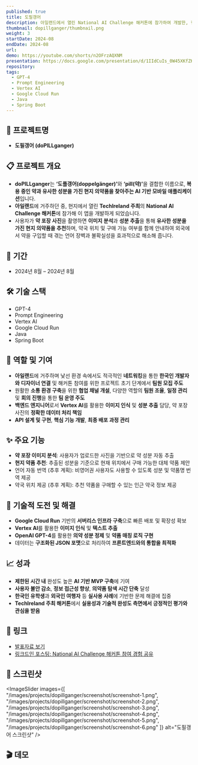 ```yaml
---
published: true
title: 도필갱어
description: 아일랜드에서 열린 National AI Challenge 해커톤에 참가하여 개발한, 현지 대체 의약품 검색 AI 기반 모바일 앱 서비스
thumbnail: dopillganger/thumbnail.png
weight: 3
startDate: 2024-08
endDate: 2024-08
url: 
demo: https://youtube.com/shorts/n2OFrzAQXNM
presentation: https://docs.google.com/presentation/d/1IIdCuIs_0W45XKfZKiQhAVHWx9CgqPb-594If1RS26Q/edit#slide=id.g2f766b5c499_0_0
repository: 
tags:
  - GPT-4
  - Prompt Engineering
  - Vertex AI
  - Google Cloud Run
  - Java
  - Spring Boot
---
```


## 📌 프로젝트명
- **도필갱어 (doPILLganger)**

## 📋 프로젝트 개요
- **doPILLganger**는 <b>‘도플갱어(doppelgänger)’</b>와 <b>‘pill(약)’</b>을 결합한 이름으로, <b>복용 중인 약과 유사한 성분을 가진 현지 의약품을 찾아주는 AI 기반 모바일 애플리케이션</b>입니다.
- **아일랜드**에 거주하던 중, 현지에서 열린 **TechIreland 주최**의 **National AI Challenge 해커톤**에 참가해 이 앱을 개발하게 되었습니다.
- 사용자가 **약 포장 사진**을 촬영하면 **이미지 분석**과 **성분 추출**을 통해 **유사한 성분을 가진 현지 의약품을 추천**하며, 약국 위치 및 구매 가능 여부를 함께 안내하여 외국에서 약을 구입할 때 겪는 언어 장벽과 불확실성을 효과적으로 해소해 줍니다.

## 📅 기간
- 2024년 8월 – 2024년 8월

## 🛠 기술 스택
- GPT-4
- Prompt Engineering
- Vertex AI
- Google Cloud Run
- Java
- Spring Boot

## 👤 역할 및 기여
- **아일랜드**에 거주하며 낯선 환경 속에서도 적극적인 **네트워킹**을 통한 **한국인 개발자와 디자이너 연결** 및 해커톤 참여를 위한 프로젝트 초기 단계에서 **팀원 모집 주도**
- 원활한 **소통 환경 구축**을 위한 **협업 채널 개설**, 다양한 역할의 **팀원 조율**, **일정 관리** 및 **회의 진행**을 통한 **팀 운영 주도**
- **백엔드 엔지니어**로서 **Vertex AI**를 활용한 **이미지 인식** 및 **성분 추출** 담당, 약 포장 사진의 **정확한 데이터 처리 책임**
- **API 설계 및 구현**, **핵심 기능 개발**, **최종 배포 과정 관리**

## ✨ 주요 기능
- **약 포장 이미지 분석**: 사용자가 업로드한 사진을 기반으로 약 성분 자동 추출
- **현지 약품 추천**: 추출된 성분을 기준으로 현재 위치에서 구매 가능한 대체 약품 제안
- 언어 자동 번역 (추후 계획): 비영어권 사용자도 사용할 수 있도록 성분 및 약품명 번역 제공
- 약국 위치 제공 (추후 계획): 추천 약품을 구매할 수 있는 인근 약국 정보 제공

## 🚀 기술적 도전 및 해결
- **Google Cloud Run** 기반의 **서버리스 인프라 구축**으로 빠른 배포 및 확장성 확보
- **Vertex AI**를 활용한 **이미지 인식** 및 **텍스트 추출**
- **OpenAI GPT-4**를 활용한 **의약 성분 정제** 및 **약품 매칭 로직 구현**
- 데이터는 **구조화된 JSON 포맷**으로 처리하여 **프론트엔드와의 통합을 최적화**

## 📈 성과
- **제한된 시간 내** 완성도 높은 **AI 기반 MVP 구축**에 기여
- **사용자 불안 감소**, **정보 접근성 향상**, **의약품 탐색 시간 단축** 달성
- **한국인 유학생**과 **외국인 여행자** 등 **실사용 사례**에 기반한 문제 해결에 집중
- **TechIreland 주최 해커톤**에서 **실용성과 기술적 완성도 측면에서 긍정적인 평가와 관심을 받음**

## 🔗 링크
- <a href="https://docs.google.com/presentation/d/1IIdCuIs_0W45XKfZKiQhAVHWx9CgqPb-594If1RS26Q/edit#slide=id.g2f766b5c499_0_0" target="_blank">발표자료 보기</a>
- <a href="https://www.linkedin.com/posts/yeonhee-hayden-kim_i-had-the-opportunity-to-participate-in-the-activity-7241225134907224064--J8t" target="_blank">링크드인 포스팅: National AI Challenge 해커톤 참여 경험 공유</a>

## 📸 스크린샷
<ImageSlider
  images={[
    "/images/projects/dopillganger/screenshot/screenshot-1.png",
    "/images/projects/dopillganger/screenshot/screenshot-2.png",
    "/images/projects/dopillganger/screenshot/screenshot-3.png",
    "/images/projects/dopillganger/screenshot/screenshot-4.png",
    "/images/projects/dopillganger/screenshot/screenshot-5.png",
    "/images/projects/dopillganger/screenshot/screenshot-6.png"
  ]}
  alt="도필갱어 스크린샷"
/>

## 🎬 데모
<YoutubeEmbed videoId="n2OFrzAQXNM" />
